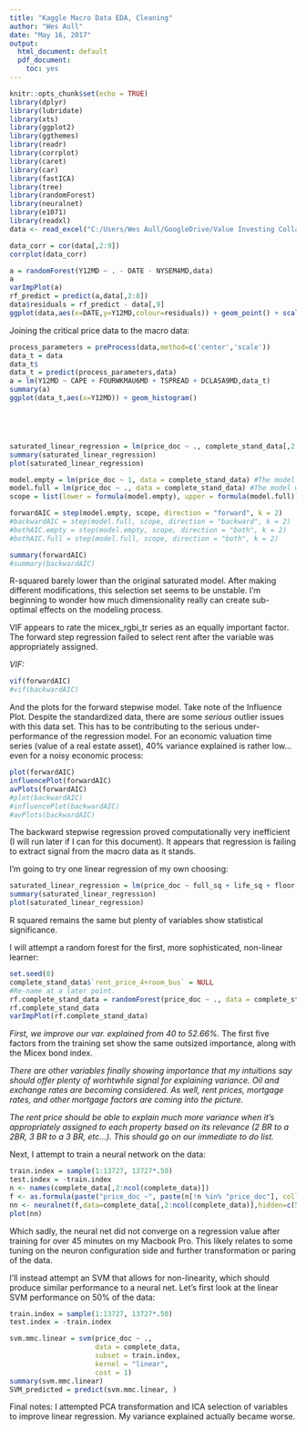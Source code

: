 ---
title: "Kaggle Macro Data EDA, Cleaning"
author: "Wes Aull"
date: "May 16, 2017"
output:
  html_document: default
  pdf_document:
    toc: yes
---

```{r setup, echo=FALSE, include=FALSE}
knitr::opts_chunk$set(echo = TRUE)
library(dplyr)
library(lubridate)
library(xts)
library(ggplot2)
library(ggthemes)
library(readr)
library(corrplot)
library(caret)
library(car)
library(fastICA)
library(tree)
library(randomForest)
library(neuralnet)
library(e1071)
library(readxl)
data <- read_excel("C:/Users/Wes Aull/GoogleDrive/Value Investing Collaboration/Economic Cycle Research/Y Predictive Data for R Import.xlsx", col_types = c("date", "numeric", "numeric", "numeric", "numeric", "numeric", "numeric", "numeric", "numeric"))

data_corr = cor(data[,2:9])
corrplot(data_corr)

a = randomForest(Y12MD ~ . - DATE - NYSEM4MD,data)
a
varImpPlot(a)
rf_predict = predict(a,data[,2:8])
data$residuals = rf_predict - data[,9]
ggplot(data,aes(x=DATE,y=Y12MD,colour=residuals)) + geom_point() + scale_colour_gradientn(colours=rainbow(4))
```

Joining the critical price data to the macro data:

```{r}
process_parameters = preProcess(data,method=c('center','scale'))
data_t = data
data_t$
data_t = predict(process_parameters,data)
a = lm(Y12MD ~ CAPE + FOURWKMAU6MD + TSPREAD + DCLASA9MD,data_t)
summary(a)
ggplot(data_t,aes(x=Y12MD)) + geom_histogram()
```


```{r, echo = TRUE}

```



```{r, echo = FALSE}


```

```{r, echo=TRUE}

```



```{r, echo = TRUE}

```



```{r}
saturated_linear_regression = lm(price_doc ~ ., complete_stand_data[,2:ncol(complete_stand_data)])
summary(saturated_linear_regression)
plot(saturated_linear_regression)
```


```{r, echo = FALSE}
model.empty = lm(price_doc ~ 1, data = complete_stand_data) #The model with an intercept ONLY.
model.full = lm(price_doc ~ ., data = complete_stand_data) #The model with ALL variables.
scope = list(lower = formula(model.empty), upper = formula(model.full))

forwardAIC = step(model.empty, scope, direction = "forward", k = 2)
#backwardAIC = step(model.full, scope, direction = "backward", k = 2)
#bothAIC.empty = step(model.empty, scope, direction = "both", k = 2)
#bothAIC.full = step(model.full, scope, direction = "both", k = 2)
```


```{r, echo = TRUE}
summary(forwardAIC)
#summary(backwardAIC)

```


R-squared barely lower than the original saturated model.  After making different modifications, this selection set seems to be unstable.  I'm beginning to wonder how much dimensionality really can create sub-optimal effects on the modeling process.

VIF appears to rate the micex_rgbi_tr series as an equally important factor. 
The forward step regression failed to select rent after the variable was appropriately assigned.


*VIF:*

```{r, echo = FALSE}
vif(forwardAIC)
#vif(backwardAIC)
```


And the plots for the forward stepwise model.  Take note of the Influence Plot.  Despite the standardized data, there are some *serious* outlier issues with this data set.  This has to be contributing to the serious under-performance of the regression model.  For an economic valuation time series (value of a real estate asset), 40% variance explained is rather low...even for a noisy economic process:

```{r, echo = FALSE}
plot(forwardAIC)
influencePlot(forwardAIC)
avPlots(forwardAIC)
#plot(backwardAIC)
#influencePlot(backwardAIC)
#avPlots(backwardAIC)
```




The backward stepwise regression proved computationally very inefficient (I will run later if I can for this document).  It appears that regression is failing to extract signal from the macro data as it stands.

I'm going to try one linear regression of my own choosing:

```{r}
saturated_linear_regression = lm(price_doc ~ full_sq + life_sq + floor + max_floor + gdp_quart + usdrub + oil_urals + micex_rgbi_tr + rent + mortgage_rate, complete_stand_data[,2:ncol(complete_stand_data)])
summary(saturated_linear_regression)
plot(saturated_linear_regression)
```


R squared remains the same but plenty of variables show statistical significance.  

I will attempt a random forest for the first, more sophisticated, non-linear learner:

```{r, echo = TRUE, cache = TRUE, eval = FALSE}
set.seed(0)
complete_stand_data$`rent_price_4+room_bus` = NULL
#Re-name at a later point.
rf.complete_stand_data = randomForest(price_doc ~ ., data = complete_stand_data[,2:ncol(complete_stand_data)])
rf.complete_stand_data
varImpPlot(rf.complete_stand_data)
```
*First, we improve our var. explained from 40 to 52.66%.*  The first five factors from the training set show the same outsized importance, along with the Micex bond index.

*There are other variables finally showing importance that my intuitions say should offer plenty of worhtwhile signal for explaining variance.  Oil and exchange rates are becoming considered.  As well, rent prices, mortgage rates, and other mortgage factors are coming into the picture.*

*The rent price should be able to explain much more variance when it's appropriately assigned to each property based on its relevance (2 BR to a 2BR, 3 BR to a 3 BR, etc...).  This should go on our immediate to do list.*

Next, I attempt to train a neural network on the data:

```{r, echo = TRUE, cache = TRUE, eval = FALSE}
train.index = sample(1:13727, 13727*.50)
test.index = -train.index
n <- names(complete_data[,2:ncol(complete_data)])
f <- as.formula(paste("price_doc ~", paste(n[!n %in% "price_doc"], collapse = " + ")))
nn <- neuralnet(f,data=complete_data[,2:ncol(complete_data)],hidden=c(5,3),linear.output=T)
plot(nn)

```
Which sadly, the neural net did not converge on a regression value after training for over 45 minutes on my Macbook Pro.  This likely relates to some tuning on the neuron configuration side and further transformation or paring of the data.

I'll instead attempt an SVM that allows for non-linearity, which should produce similar performance to a neural net.  Let's first look at the linear SVM performance on 50% of the data:

```{r, cache = TRUE, eval = FALSE}
train.index = sample(1:13727, 13727*.50)
test.index = -train.index

svm.mmc.linear = svm(price_doc ~ .,
                     data = complete_data,
                     subset = train.index,
                     kernel = "linear",
                     cost = 1)
summary(svm.mmc.linear)
SVM_predicted = predict(svm.mmc.linear, )
```

Final notes:  I attempted PCA transformation and ICA selection of variables to improve linear regression.  My variance explained actually became worse.

```{r}

```



```{r}

```



```{r}

```



```{r}

```


